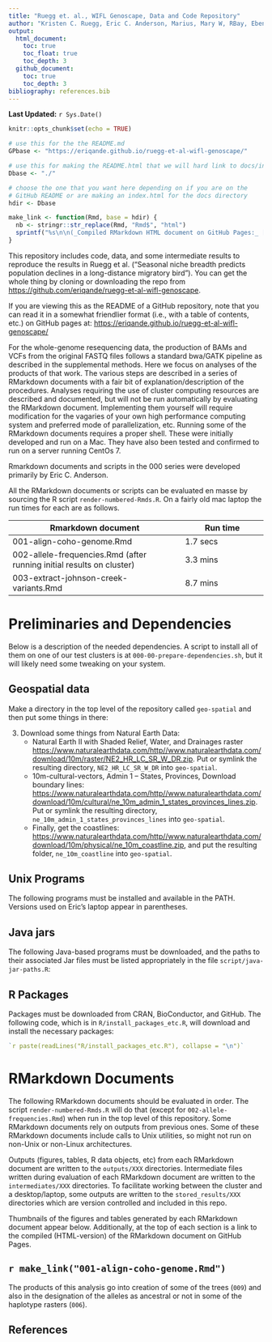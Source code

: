 ```yaml
---
title: "Ruegg et. al., WIFL Genoscape, Data and Code Repository"
author: "Kristen C. Ruegg, Eric C. Anderson, Marius, Mary W, RBay, Eben, and Tom"
output:
  html_document:
    toc: true
    toc_float: true
    toc_depth: 3
  github_document:
    toc: true
    toc_depth: 3
bibliography: references.bib
---
```


**Last Updated:** `r Sys.Date()`


```r
knitr::opts_chunk$set(echo = TRUE)

# use this for the the README.md
GPbase <- "https://eriqande.github.io/ruegg-et-al-wifl-genoscape/"

# use this for making the README.html that we will hard link to docs/index.html
Dbase <- "./"

# choose the one that you want here depending on if you are on the
# GitHub README or are making an index.html for the docs directory
hdir <- Dbase

make_link <- function(Rmd, base = hdir) {
  nb <- stringr::str_replace(Rmd, "Rmd$", "html")
  sprintf("%s\n\n(_Compiled RMarkdown HTML document on GitHub Pages:_ [%s](%s%s))\n\n", Rmd, nb, base, nb)
}
```


This repository includes code, data, and some intermediate results to
reproduce the results in Ruegg et al. ("Seasonal niche breadth predicts
population declines in a long-distance migratory bird").
You can get the whole thing by cloning or downloading the repo from
[https://github.com/eriqande/ruegg-et-al-wifl-genoscape](https://github.com/eriqande/ruegg-et-al-wifl-genoscape).

If you are viewing this as the README of a GitHub repository, note that
you can read it in a somewhat friendlier format (i.e., with a table
of contents, etc.) on GitHub pages at:
[https://eriqande.github.io/ruegg-et-al-wifl-genoscape/](https://eriqande.github.io/ruegg-et-al-wifl-genoscape/)


For the whole-genome resequencing data, the production of BAMs and VCFs from the original FASTQ files follows a
standard bwa/GATK pipeline as described in the supplemental methods.  Here we focus on analyses
of the products of that work.  The various steps are described in a series of RMarkdown documents with a
fair bit of explanation/description of the procedures.  Analyses requiring the use
of cluster computing resources are described and documented, but will not be run automatically
by evaluating the RMarkdown document.  Implementing them yourself will
require modification for the vagaries of your own high performance computing system and
preferred mode of parallelization, etc.  Running some of the RMarkdown documents requires
a proper shell.  These were initially developed and run on a Mac. They have also
been tested and confirmed to run on a server running CentOs 7.

Rmarkdown documents and scripts in the 000 series were developed primarily by Eric C. Anderson.



All the RMarkdown documents or scripts can be evaluated en masse by
sourcing the R script `render-numbered-Rmds.R`.  On a fairly old mac laptop the run times
for each are as follows.

Rmarkdown document  | Run time
------------------- | ---------
001-align-coho-genome.Rmd | 1.7 secs
002-allele-frequencies.Rmd (after running initial results on cluster) | 3.3 mins
003-extract-johnson-creek-variants.Rmd | 8.7 mins



# Preliminaries and Dependencies

Below is a description of the needed dependencies.  A script to install all of
them on one of our test clusters is at `000-00-prepare-dependencies.sh`, but it will
likely need some tweaking on your system.



## Geospatial data

Make a directory in the top level of the repository called
`geo-spatial` and then put some things in there:


3. Download some things from Natural Earth Data:
    - Natural Earth II with Shaded Relief, Water, and Drainages raster [https://www.naturalearthdata.com/http//www.naturalearthdata.com/download/10m/raster/NE2_HR_LC_SR_W_DR.zip](https://www.naturalearthdata.com/http//www.naturalearthdata.com/download/10m/raster/NE2_HR_LC_SR_W_DR.zip).  Put or symlink the resulting directory, `NE2_HR_LC_SR_W_DR` into `geo-spatial`.
    - 10m-cultural-vectors, Admin 1 – States, Provinces, Download boundary lines: [https://www.naturalearthdata.com/http//www.naturalearthdata.com/download/10m/cultural/ne_10m_admin_1_states_provinces_lines.zip](https://www.naturalearthdata.com/http//www.naturalearthdata.com/download/10m/cultural/ne_10m_admin_1_states_provinces_lines.zip). Put or symlink the resulting directory, `ne_10m_admin_1_states_provinces_lines` into `geo-spatial`.
    - Finally, get the coastlines: [https://www.naturalearthdata.com/http//www.naturalearthdata.com/download/10m/physical/ne_10m_coastline.zip](https://www.naturalearthdata.com/http//www.naturalearthdata.com/download/10m/physical/ne_10m_coastline.zip), and put the resulting folder, `ne_10m_coastline` into `geo-spatial`.

## Unix Programs

The following programs must be installed and available in the PATH. Versions
used on Eric's laptop appear in parentheses.



## Java jars

The following Java-based programs must be downloaded, and the paths to their
associated Jar files must be listed appropriately in the file `script/java-jar-paths.R`:


## R Packages

Packages must be downloaded from CRAN, BioConductor, and GitHub.  The following
code, which is in `R/install_packages_etc.R`, will download and install the necessary
packages:

```r
`r paste(readLines("R/install_packages_etc.R"), collapse = "\n")`
```

# RMarkdown Documents

The following RMarkdown documents should be evaluated in order.
The script `render-numbered-Rmds.R` will do that (except for `002-allele-frequencies.Rmd`)
when run in the top level
of this repository.
Some RMarkdown documents rely on
outputs from previous ones.  Some of these RMarkdown documents include
calls to Unix utilities, so might not run on non-Unix or non-Linux architectures.

Outputs (figures, tables, R data objects, etc) from each RMarkdown document
are written to the `outputs/XXX` directories.  Intermediate files
written during evaluation of each RMarkdown document are written
to the `intermediates/XXX` directories. To facilitate working between
the cluster and a desktop/laptop, some outputs are written to
the `stored_results/XXX` directories which are version controlled and
included in this repo.


Thumbnails of the figures and tables generated by each RMarkdown document appear
below.  Additionally, at the top of each section is a link to the
compiled (HTML-version) of the RMarkdown document on GitHub Pages.


## `r make_link("001-align-coho-genome.Rmd")`

The products of this analysis go into creation of some of the trees (`009`) and also
in the designation of the alleles as ancestral or not in some of the haplotype rasters (`006`).



## References

